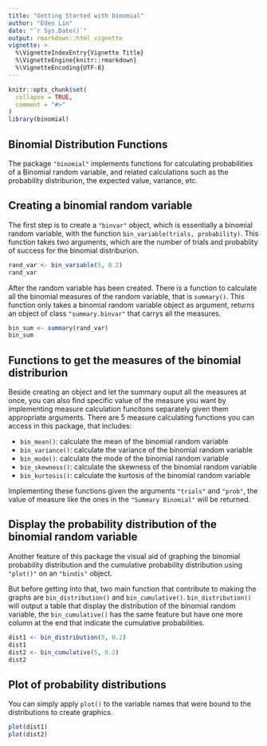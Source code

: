 ```yaml
---
title: "Getting Started with binomial"
author: "Eden Lin"
date: "`r Sys.Date()`"
output: rmarkdown::html_vignette
vignette: >
  %\VignetteIndexEntry{Vignette Title}
  %\VignetteEngine{knitr::rmarkdown}
  %\VignetteEncoding{UTF-8}
---
```


```r
knitr::opts_chunk$set(
  collapse = TRUE,
  comment = "#>"
)
library(binomial)
```

## Binomial Distribution Functions

The package `"binomial"` implements functions for calculating probabilities of a Binomial random variable, and related calculations such as the probability distriburion, the expected value, variance, etc.

## Creating a binomial random variable

The first step is to create a `"binvar"` object, which is essentially a binomial random variable, with the function `bin_variable(trials, probability)`. This function takes two arguments, which are the number of trials and probablity of success for the binomial distriburion.

```r
rand_var <- bin_variable(5, 0.2)
rand_var
```

After the random variable has been created. There is a function to calculate all the binomial measures of the random variable, that is `summary()`. This function only takes a binomial random variable object as argument, returns an object of class `"summary.binvar"` that carrys all the measures.

```r
bin_sum <- summary(rand_var)
bin_sum
```

## Functions to get the measures of the binomial distriburion

Beside creating an object and let the summary ouput all the measures at once, you can also find specific value of the measure you want by implementing measure calculation funcitons separately given them appropriate arguments. There are 5 measure calculating functions you can access in this package, that includes:

* `bin_mean()`: calculate the mean of the binomial random variable
* `bin_variance()`: calculate the variance of the binomial random variable
* `bin_mode()`: calculate the mode of the binomial random variable
* `bin_skewness()`: calculate the skewness of the binomial random variable
* `bin_kurtosis()`: calculate the kurtosis of the binomial random variable

Implementing these functions given the arguments `"trials"` and `"prob"`, the value of measure like the ones in the `"Summary Binomial"` will be returned.

## Display the probability distribution of the binomial random variable

Another feature of this package the visual aid of graphing the binomial probability distribution and the cumulative probability distribution using `"plot()"` on an `"bindis"` object.\

But before getting into that, two main function that contribute to making the graphs are `bin_distribution()` and `bin_cumulative()`. `bin_distribution()` will output a table that display the distribution of the binomial random variable, the `bin_cumulative()` has the same feature but have one more column at the end that indicate the cumulative probabilities.

```r
dist1 <- bin_distribution(5, 0.2)
dist1
dist2 <- bin_cumulative(5, 0.2)
dist2
```

## Plot of probability distributions

You can simply apply `plot()` to the variable names that were bound to the distributions to create graphics.

```r
plot(dist1)
plot(dist2)
```

